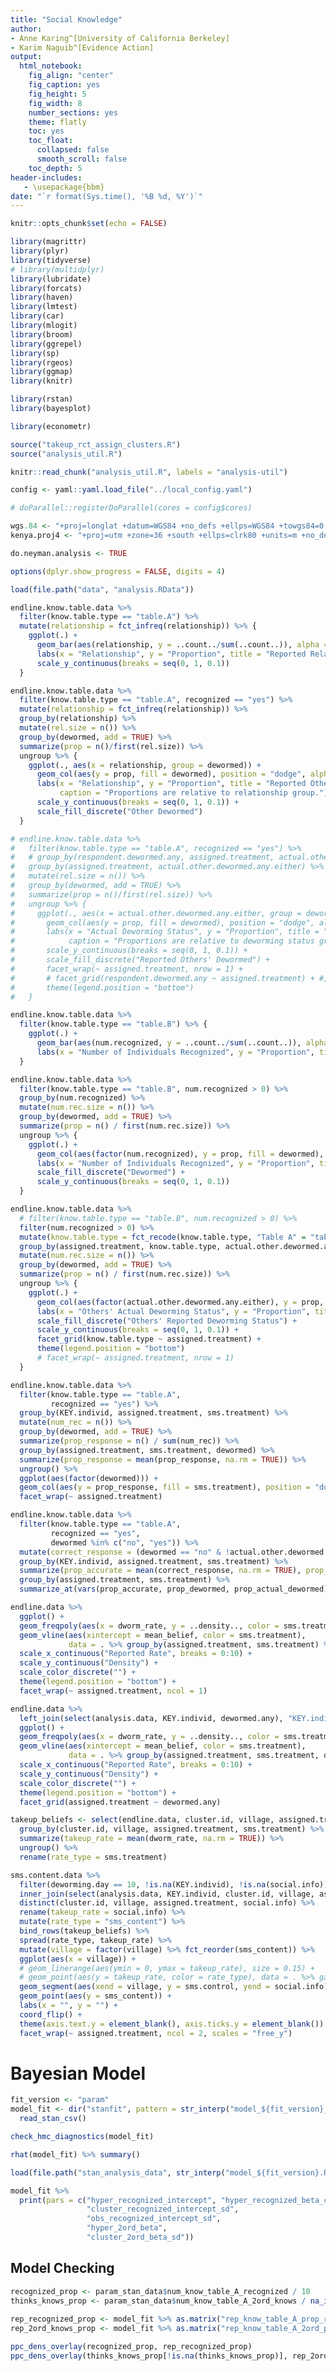 ```yaml
---
title: "Social Knowledge"
author:
- Anne Karing^[University of California Berkeley]
- Karim Naguib^[Evidence Action]
output:
  html_notebook:
    fig_align: "center"
    fig_caption: yes
    fig_height: 5
    fig_width: 8
    number_sections: yes
    theme: flatly
    toc: yes
    toc_float:
      collapsed: false
      smooth_scroll: false
    toc_depth: 5
header-includes:
   - \usepackage{bbm}
date: "`r format(Sys.time(), '%B %d, %Y')`"
---
```


```r
knitr::opts_chunk$set(echo = FALSE)
```

```r
library(magrittr)
library(plyr)
library(tidyverse)
# library(multidplyr)
library(lubridate)
library(forcats)
library(haven)
library(lmtest)
library(car)
library(mlogit)
library(broom)
library(ggrepel)
library(sp)
library(rgeos)
library(ggmap)
library(knitr)

library(rstan)
library(bayesplot)

library(econometr)

source("takeup_rct_assign_clusters.R")
source("analysis_util.R")

knitr::read_chunk("analysis_util.R", labels = "analysis-util")

config <- yaml::yaml.load_file("../local_config.yaml")

# doParallel::registerDoParallel(cores = config$cores)

wgs.84 <- "+proj=longlat +datum=WGS84 +no_defs +ellps=WGS84 +towgs84=0,0,0"
kenya.proj4 <- "+proj=utm +zone=36 +south +ellps=clrk80 +units=m +no_defs"

do.neyman.analysis <- TRUE

options(dplyr.show_progress = FALSE, digits = 4)
```

```r
load(file.path("data", "analysis.RData"))
```

```r
endline.know.table.data %>% 
  filter(know.table.type == "table.A") %>% 
  mutate(relationship = fct_infreq(relationship)) %>% {
    ggplot(.) +
      geom_bar(aes(relationship, y = ..count../sum(..count..)), alpha = 0.5, color = "black") + 
      labs(x = "Relationship", y = "Proportion", title = "Reported Relationships", subtitle = "Table A only", caption = sprintf("Number of knowledge queries: %d", nrow(.))) +
      scale_y_continuous(breaks = seq(0, 1, 0.1))
  }
```

```r
endline.know.table.data %>% 
  filter(know.table.type == "table.A", recognized == "yes") %>% 
  mutate(relationship = fct_infreq(relationship)) %>% 
  group_by(relationship) %>% 
  mutate(rel.size = n()) %>% 
  group_by(dewormed, add = TRUE) %>% 
  summarize(prop = n()/first(rel.size)) %>% 
  ungroup %>% {
    ggplot(., aes(x = relationship, group = dewormed)) +
      geom_col(aes(y = prop, fill = dewormed), position = "dodge", alpha = 0.5, color = "black") + 
      labs(x = "Relationship", y = "Proportion", title = "Reported Others' Deworming", subtitle = "Table A only",
           caption = "Proportions are relative to relationship group.") +
      scale_y_continuous(breaks = seq(0, 1, 0.1)) +
      scale_fill_discrete("Other Dewormed")
  }
```

```r
# endline.know.table.data %>% 
#   filter(know.table.type == "table.A", recognized == "yes") %>% 
#   # group_by(respondent.dewormed.any, assigned.treatment, actual.other.dewormed.any.either) %>% 
#   group_by(assigned.treatment, actual.other.dewormed.any.either) %>% 
#   mutate(rel.size = n()) %>% 
#   group_by(dewormed, add = TRUE) %>% 
#   summarize(prop = n()/first(rel.size)) %>% 
#   ungroup %>% {
#     ggplot(., aes(x = actual.other.dewormed.any.either, group = dewormed)) +
#       geom_col(aes(y = prop, fill = dewormed), position = "dodge", alpha = 0.5, color = "black") + 
#       labs(x = "Actual Deworming Status", y = "Proportion", title = "Reported and Actual Others' Deworming", subtitle = "Table A only",
#            caption = "Proportions are relative to deworming status group.") +
#       scale_y_continuous(breaks = seq(0, 1, 0.1)) +
#       scale_fill_discrete("Reported Others' Dewormed") +
#       facet_wrap(~ assigned.treatment, nrow = 1) +
#       # facet_grid(respondent.dewormed.any ~ assigned.treatment) + #, nrow = 1) +
#       theme(legend.position = "bottom")
#   }
```

```r
endline.know.table.data %>% 
  filter(know.table.type == "table.B") %>% { 
    ggplot(.) +
      geom_bar(aes(num.recognized, y = ..count../sum(..count..)), alpha = 0.5, color = "black") + 
      labs(x = "Number of Individuals Recognized", y = "Proportion", title = "Recognized in Pairs", subtitle = "Table B only", caption = sprintf("Number of knowledge queries: %d", nrow(.))) 
  }
```

```r
endline.know.table.data %>% 
  filter(know.table.type == "table.B", num.recognized > 0) %>%
  group_by(num.recognized) %>% 
  mutate(num.rec.size = n()) %>% 
  group_by(dewormed, add = TRUE) %>% 
  summarize(prop = n() / first(num.rec.size)) %>% 
  ungroup %>% { 
    ggplot(.) +
      geom_col(aes(factor(num.recognized), y = prop, fill = dewormed), position = "dodge", alpha = 0.5, color = "black") + 
      labs(x = "Number of Individuals Recognized", y = "Proportion", title = "Reported Others' Deworming (In Pairs)", subtitle = "Table B only", caption = "Proportions are relative to relationship group.") +
      scale_fill_discrete("Dewormed") +
      scale_y_continuous(breaks = seq(0, 1, 0.1))
  }
```

```r
endline.know.table.data %>% 
  # filter(know.table.type == "table.B", num.recognized > 0) %>%
  filter(num.recognized > 0) %>%
  mutate(know.table.type = fct_recode(know.table.type, "Table A" = "table.A", "Table B" = "table.B")) %>% 
  group_by(assigned.treatment, know.table.type, actual.other.dewormed.any.either) %>% 
  mutate(num.rec.size = n()) %>% 
  group_by(dewormed, add = TRUE) %>% 
  summarize(prop = n() / first(num.rec.size)) %>% 
  ungroup %>% { 
    ggplot(.) +
      geom_col(aes(factor(actual.other.dewormed.any.either), y = prop, fill = dewormed), position = "dodge", alpha = 0.5, color = "black") + 
      labs(x = "Others' Actual Deworming Status", y = "Proportion", title = "Reported and Actual Others' Deworming", caption = "Proportions are relative to facet and actual deworming status groups.") +
      scale_fill_discrete("Others' Reported Deworming Status") +
      scale_y_continuous(breaks = seq(0, 1, 0.1)) +
      facet_grid(know.table.type ~ assigned.treatment) +
      theme(legend.position = "bottom")
      # facet_wrap(~ assigned.treatment, nrow = 1)
  }
```

```r
endline.know.table.data %>% 
  filter(know.table.type == "table.A", 
         recognized == "yes") %>% 
  group_by(KEY.individ, assigned.treatment, sms.treatment) %>% 
  mutate(num_rec = n()) %>% 
  group_by(dewormed, add = TRUE) %>% 
  summarize(prop_response = n() / sum(num_rec)) %>%
  group_by(assigned.treatment, sms.treatment, dewormed) %>% 
  summarize(prop_response = mean(prop_response, na.rm = TRUE)) %>%
  ungroup() %>% 
  ggplot(aes(factor(dewormed))) +
  geom_col(aes(y = prop_response, fill = sms.treatment), position = "dodge") +
  facet_wrap(~ assigned.treatment)

endline.know.table.data %>% 
  filter(know.table.type == "table.A", 
         recognized == "yes", 
         dewormed %in% c("no", "yes")) %>% 
  mutate(correct_response = (dewormed == "no" & !actual.other.dewormed.any.either) | (dewormed == "yes" & actual.other.dewormed.any.either)) %>% 
  group_by(KEY.individ, assigned.treatment, sms.treatment) %>% 
  summarize(prop_accurate = mean(correct_response, na.rm = TRUE), prop_dewormed = mean(dewormed == "yes"), prop_actual_dewormed = mean(actual.other.dewormed.any.either)) %>% 
  group_by(assigned.treatment, sms.treatment) %>%
  summarize_at(vars(prop_accurate, prop_dewormed, prop_actual_dewormed), funs(mean(., na.rm = TRUE)))
```

```r
endline.data %>% 
  ggplot() +
  geom_freqpoly(aes(x = dworm_rate, y = ..density.., color = sms.treatment), binwidth = 1) +
  geom_vline(aes(xintercept = mean_belief, color = sms.treatment), 
             data = . %>% group_by(assigned.treatment, sms.treatment) %>% summarize(mean_belief = mean(dworm_rate, na.rm = TRUE))) +
  scale_x_continuous("Reported Rate", breaks = 0:10) +
  scale_y_continuous("Density") +
  scale_color_discrete("") +
  theme(legend.position = "bottom") +
  facet_wrap(~ assigned.treatment, ncol = 1)  

endline.data %>% 
  left_join(select(analysis.data, KEY.individ, dewormed.any), "KEY.individ") %>% 
  ggplot() +
  geom_freqpoly(aes(x = dworm_rate, y = ..density.., color = sms.treatment), binwidth = 1) +
  geom_vline(aes(xintercept = mean_belief, color = sms.treatment), 
             data = . %>% group_by(assigned.treatment, sms.treatment, dewormed.any) %>% summarize(mean_belief = mean(dworm_rate, na.rm = TRUE))) +
  scale_x_continuous("Reported Rate", breaks = 0:10) +
  scale_y_continuous("Density") +
  scale_color_discrete("") +
  theme(legend.position = "bottom") +
  facet_grid(assigned.treatment ~ dewormed.any)  
```

```r
takeup_beliefs <- select(endline.data, cluster.id, village, assigned.treatment, sms.treatment, dworm_rate) %>% 
  group_by(cluster.id, village, assigned.treatment, sms.treatment) %>% 
  summarize(takeup_rate = mean(dworm_rate, na.rm = TRUE)) %>% 
  ungroup() %>% 
  rename(rate_type = sms.treatment)

sms.content.data %>% 
  filter(deworming.day == 10, !is.na(KEY.individ), !is.na(social.info)) %>% 
  inner_join(select(analysis.data, KEY.individ, cluster.id, village, assigned.treatment), "KEY.individ") %>% 
  distinct(cluster.id, village, assigned.treatment, social.info) %>% 
  rename(takeup_rate = social.info) %>% 
  mutate(rate_type = "sms_content") %>% 
  bind_rows(takeup_beliefs) %>% 
  spread(rate_type, takeup_rate) %>% 
  mutate(village = factor(village) %>% fct_reorder(sms_content)) %>% 
  ggplot(aes(x = village)) +
  # geom_linerange(aes(ymin = 0, ymax = takeup_rate), size = 0.15) +
  # geom_point(aes(y = takeup_rate, color = rate_type), data = . %>% gather(rate_type, takeup_rate) %>% filter(rate_type != "sms_content")) +
  geom_segment(aes(xend = village, y = sms.control, yend = social.info), arrow = arrow(length = unit(0.125, "cm"))) +
  geom_point(aes(y = sms_content)) +
  labs(x = "", y = "") +
  coord_flip() +
  theme(axis.text.y = element_blank(), axis.ticks.y = element_blank()) +
  facet_wrap(~ assigned.treatment, ncol = 2, scales = "free_y")
```

# Bayesian Model

```r
fit_version <- "param"
model_fit <- dir("stanfit", pattern = str_interp("model_${fit_version}_\\d+.csv"), full.names = TRUE) %>%
  read_stan_csv()

check_hmc_diagnostics(model_fit)

rhat(model_fit) %>% summary()

load(file.path("stan_analysis_data", str_interp("model_${fit_version}.RData")))
```

```r
model_fit %>% 
  print(pars = c("hyper_recognized_intercept", "hyper_recognized_beta_cluster_size", 
                 "cluster_recognized_intercept_sd",
                 "obs_recognized_intercept_sd",
                 "hyper_2ord_beta",
                 "cluster_2ord_beta_sd"))
```

## Model Checking

```r
recognized_prop <- param_stan_data$num_know_table_A_recognized / 10
thinks_knows_prop <- param_stan_data$num_know_table_A_2ord_knows / na_if(param_stan_data$num_know_table_A_recognized, 0)
  
rep_recognized_prop <- model_fit %>% as.matrix("rep_know_table_A_prop_recognized")
rep_2ord_knows_prop <- model_fit %>% as.matrix("rep_know_table_A_2ord_prop_know")
```

```r
ppc_dens_overlay(recognized_prop, rep_recognized_prop)
ppc_dens_overlay(thinks_knows_prop[!is.na(thinks_knows_prop)], rep_2ord_knows_prop[, !is.na(thinks_knows_prop)]) 
```


